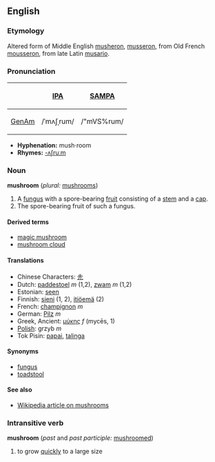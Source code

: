 ==English==
===Etymology===
Altered form of Middle English [[musheron]], [[musseron]], from Old French [[mousseron]], from late Latin [[musario]].

===Pronunciation===
{| border=1 cellpadding=5
! !! [[w:International Phonetic Alphabet|IPA]] !! [[w:SAMPA|SAMPA]]
|-
! [[GenAm]]
| /ˈmʌʃˌrum/ || /"mVS%rum/
|}

*'''Hyphenation:''' mush·room
*'''Rhymes:''' [[Rhymes:English:-ʌʃruːm|-ʌʃruːm]]

===Noun===
'''mushroom''' (''plural:'' [[mushrooms]])

# A [[fungus]] with a spore-bearing [[fruit]] consisting of a [[stem]] and a [[cap]].
# The spore-bearing fruit of such a fungus.

====Derived terms====
*[[magic mushroom]]
*[[mushroom cloud]]

====Translations====
*Chinese Characters: [[圥]]
*Dutch: [[paddestoel]] ''m'' (1,2), [[zwam]] ''m'' (1,2)
*Estonian: [[seen]]
*Finnish: [[sieni]] (1, 2), [[itiöemä]] (2)
*French: [[champignon]] ''m''
*German: [[Pilz]] ''m''
*Greek, Ancient: [[μύκης]] ''f'' (mycēs, 1)
*[[Polish]]: grzyb ''m''
*Tok Pisin: [[papai]], [[talinga]]

====Synonyms====
*[[fungus]]
*[[toadstool]]

====See also====
*[[w:Mushroom|Wikipedia article on mushrooms]]

===Intransitive verb===
'''mushroom''' (''past'' and ''past participle:'' [[mushroom]]ed)
# to grow [[quickly]] to a large size